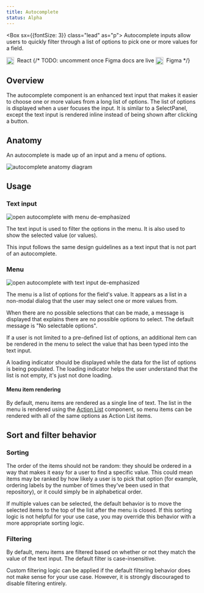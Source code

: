 ```yaml
---
title: Autocomplete
status: Alpha
---
```


<Box sx={{fontSize: 3}} class="lead" as="p">
    Autocomplete inputs allow users to quickly filter through a list of options to pick one or more values for a field.
</Box>

<LabelGroup display="block" mb={4}>
    <Label as="a" href="https://primer.style/components/Autocomplete" variant="xl" color="text.success" outline style="text-decoration: none; line-height: 20px;">
        <img width="20" height="20" alt=" " src="https://user-images.githubusercontent.com/293280/123878374-ce9d4d00-d8f3-11eb-8adf-1a160292ff53.png" style="vertical-align: middle; margin-right: 4px;" />
        React
    </Label>
    {/* TODO: uncomment once Figma docs are live
    <Label as="a" href="https://www.figma.com/file/GCvY3Qv8czRgZgvl1dG6lp/Primer-Web?node-id=1927%3A0" variant="xl" outline style="text-decoration: none; line-height: 20px;">
        <img width="20" height="20" alt=" " src="https://user-images.githubusercontent.com/293280/123878720-80d51480-d8f4-11eb-9b10-d02a1cb606f8.png" style="vertical-align: middle; margin-right: 4px;" />
        Figma
    </Label> */}
</LabelGroup>

## Overview

The autocomplete component is an enhanced text input that makes it easier to choose one or more values from a long list of options. The list of options is displayed when a user focuses the input. It is similar to a SelectPanel, except the text input is rendered inline instead of being shown after clicking a button.

## Anatomy
An autocomplete is made up of an input and a menu of options.

![autocomplete anatomy diagram](https://user-images.githubusercontent.com/2313998/137769316-20c07a68-0d7e-46cc-940e-7aec5a2e0ad8.png)


## Usage
### Text input

![open autocomplete with menu de-emphasized](https://user-images.githubusercontent.com/2313998/137768284-0f267d5e-c299-4ab5-91d9-cd9ed0735edc.png)

The text input is used to filter the options in the menu. It is also used to show the selected value (or values).

This input follows the same design guidelines as a text input that is not part of an autocomplete.

### Menu

![open autocomplete with text input de-emphasized](https://user-images.githubusercontent.com/2313998/137768286-004814a5-5c07-425a-81d8-1f763db4f6cc.png)

The menu is a list of options for the field's value. It appears as a list in a non-modal dialog that the user may select one or more values from.

When there are no possible selections that can be made, a message is displayed that explains there are no possible options to select. The default message is "No selectable options".

If a user is not limited to a pre-defined list of options, an additional item can be rendered in the menu to select the value that has been typed into the text input.

A loading indicator should be displayed while the data for the list of options is being populated. The loading indicator helps the user understand that the list is not empty, it's just not done loading.

#### Menu item rendering

By default, menu items are rendered as a single line of text. The list in the menu is rendered using the [Action List](/action-list) component, so menu items can be rendered with all of the same options as Action List items.

## Sort and filter behavior

### Sorting

The order of the items should not be random: they should be ordered in a way that makes it easy for a user to find a specific value. This could mean items may be ranked by how likely a user is to pick that option (for example, ordering labels by the number of times they've been used in that repository), or it could simply be in alphabetical order.

If multiple values can be selected, the default behavior is to move the selected items to the top of the list after the menu is closed. If this sorting logic is not helpful for your use case, you may override this behavior with a more appropriate sorting logic.

### Filtering

By default, menu items are filtered based on whether or not they match the value of the text input. The default filter is case-insensitive.

Custom filtering logic can be applied if the default filtering behavior does not make sense for your use case. However, it is strongly discouraged to disable filtering entirely.
